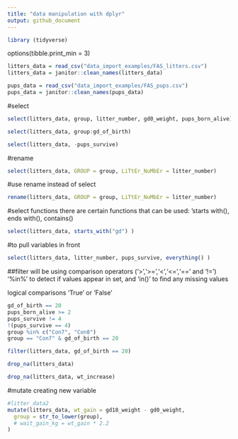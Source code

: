 ```yaml
---
title: "data manipulation with dplyr"
output: github_document
---
```


```r
library (tidyverse)
```
 
options(tibble.print_min = 3)
```r
litters_data = read_csv("data_import_examples/FAS_litters.csv")
litters_data = janitor::clean_names(litters_data)
```

```r
pups_data = read_csv("data_import_examples/FAS_pups.csv")
pups_data = janitor::clean_names(pups_data)
```


#select

```r
select(litters_data, group, litter_number, gd0_weight, pups_born_alive)
```

```r
select(litters_data, group:gd_of_birth)
```

```r
select(litters_data, -pups_survive)

```

#rename
```r
select(litters_data, GROUP = group, LiTtEr_NuMbEr = litter_number)
```

#use rename instead of select
```r
rename(litters_data, GROUP = group, LiTtEr_NuMbEr = litter_number)
```

#select functions
there are certain functions that can be used: 'starts with(), ends with(), contains()

```r
select(litters_data, starts_with("gd") )
```

#to pull variables in front
```r
select(litters_data, litter_number, pups_survive, everything() )
```

##filter
will be using comparison operators ('>','>=','<','<=','==' and '!=')
'%in%' to detect if values appear in set, and 'in()' to find any missing values

logical comparisons 'True' or 'False'

```r

gd_of_birth == 20
pups_born_alive >= 2
pups_survive != 4
!(pups_survive == 4)
group %in% c("Con7", "Con8")
group == "Con7" & gd_of_birth == 20
```

```r
filter(litters_data, gd_of_birth == 20)
```

```r
drop_na(litters_data)
```
```r
drop_na(litters_data, wt_increase)
```

#mutate
creating new variable
```r
#litter_data2 
mutate(litters_data, wt_gain = gd18_weight - gd0_weight,
  group = str_to_lower(group),
  # wait_gain_kg = wt_gain * 2.2
)
```

